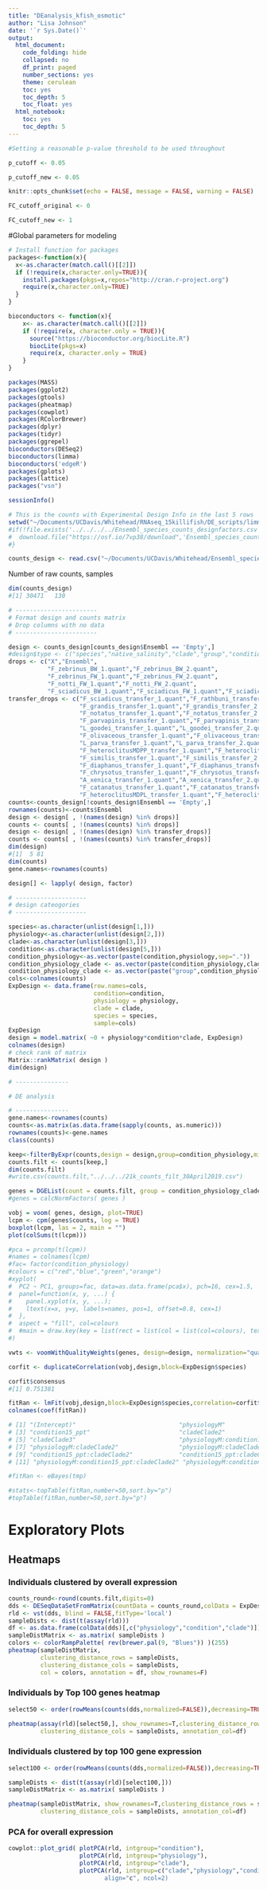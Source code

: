 ```yaml
---
title: "DEanalysis_kfish_osmotic"
author: "Lisa Johnson"
date: '`r Sys.Date()`'
output:
  html_document:
    code_folding: hide
    collapsed: no
    df_print: paged
    number_sections: yes
    theme: cerulean
    toc: yes
    toc_depth: 5
    toc_float: yes
  html_notebook:
    toc: yes
    toc_depth: 5
---
```


```r

#Setting a reasonable p-value threshold to be used throughout

p_cutoff <- 0.05

p_cutoff_new <- 0.05

knitr::opts_chunk$set(echo = FALSE, message = FALSE, warning = FALSE)

FC_cutoff_original <- 0

FC_cutoff_new <- 1

```


#Global parameters for modeling



```r

# Install function for packages    
packages<-function(x){
  x<-as.character(match.call()[[2]])
  if (!require(x,character.only=TRUE)){
    install.packages(pkgs=x,repos="http://cran.r-project.org")
    require(x,character.only=TRUE)
  }
}

bioconductors <- function(x){
    x<- as.character(match.call()[[2]])
    if (!require(x, character.only = TRUE)){
      source("https://bioconductor.org/biocLite.R")
      biocLite(pkgs=x)
      require(x, character.only = TRUE)
    }
}

packages(MASS)
packages(ggplot2)
packages(gtools)
packages(pheatmap)
packages(cowplot)
packages(RColorBrewer)
packages(dplyr)
packages(tidyr)
packages(ggrepel)
bioconductors(DESeq2)
bioconductors(limma)
bioconductors('edgeR')
packages(gplots)
packages(lattice)
packages("vsn")

sessionInfo()

```


```r

# This is the counts with Experimental Design Info in the last 5 rows
setwd("~/Documents/UCDavis/Whitehead/RNAseq_15killifish/DE_scripts/limma")
#if(!file.exists('../../../../Ensembl_species_counts_designfactors.csv')){
#  download.file("https://osf.io/7vp38/download",'Ensembl_species_counts_designfactors.csv')
#}

counts_design <- read.csv("~/Documents/UCDavis/Whitehead/Ensembl_species_counts_designfactors.csv",stringsAsFactors = FALSE)

```

Number of raw counts, samples
```r

dim(counts_design)
#[1] 30471   130

# -----------------------
# Format design and counts matrix
# Drop columns with no data
# -----------------------

design <- counts_design[counts_design$Ensembl == 'Empty',]
#design$type <- c("species","native_salinity","clade","group","condition")
drops <- c("X","Ensembl",
           "F_zebrinus_BW_1.quant","F_zebrinus_BW_2.quant",
           "F_zebrinus_FW_1.quant","F_zebrinus_FW_2.quant",
           "F_notti_FW_1.quant","F_notti_FW_2.quant",
           "F_sciadicus_BW_1.quant","F_sciadicus_FW_1.quant","F_sciadicus_FW_2.quant")
transfer_drops <- c("F_sciadicus_transfer_1.quant","F_rathbuni_transfer_1.quant","F_rathbuni_transfer_2.quant","F_rathbuni_transfer_3.quant",
                    "F_grandis_transfer_1.quant","F_grandis_transfer_2.quant","F_grandis_transfer_3.quant",
                    "F_notatus_transfer_1.quant","F_notatus_transfer_2.quant","F_notatus_transfer_3.quant",
                    "F_parvapinis_transfer_1.quant","F_parvapinis_transfer_2.quant",
                    "L_goodei_transfer_1.quant","L_goodei_transfer_2.quant","L_goodei_transfer_3.quant",
                    "F_olivaceous_transfer_1.quant","F_olivaceous_transfer_2.quant",
                    "L_parva_transfer_1.quant","L_parva_transfer_2.quant","L_parva_transfer_3.quant",
                    "F_heteroclitusMDPP_transfer_1.quant","F_heteroclitusMDPP_transfer_2.quant","F_heteroclitusMDPP_transfer_3.quant",
                    "F_similis_transfer_1.quant","F_similis_transfer_2.quant","F_similis_transfer_3.quant",
                    "F_diaphanus_transfer_1.quant","F_diaphanus_transfer_2.quant",
                    "F_chrysotus_transfer_1.quant","F_chrysotus_transfer_2.quant",
                    "A_xenica_transfer_1.quant","A_xenica_transfer_2.quant","A_xenica_transfer_3.quant" ,
                    "F_catanatus_transfer_1.quant","F_catanatus_transfer_2.quant",
                    "F_heteroclitusMDPL_transfer_1.quant","F_heteroclitusMDPL_transfer_2.quant","F_heteroclitusMDPL_transfer_3.quant")
counts<-counts_design[!counts_design$Ensembl == 'Empty',]
rownames(counts)<-counts$Ensembl
design <- design[ , !(names(design) %in% drops)]
counts <- counts[ , !(names(counts) %in% drops)]
design <- design[ , !(names(design) %in% transfer_drops)]
counts <- counts[ , !(names(counts) %in% transfer_drops)]
dim(design)
#[1]  5 81
dim(counts)
gene.names<-rownames(counts)

design[] <- lapply( design, factor)

# --------------------
# design cateogories
# --------------------

species<-as.character(unlist(design[1,]))
physiology<-as.character(unlist(design[2,]))
clade<-as.character(unlist(design[3,]))
condition<-as.character(unlist(design[5,]))
condition_physiology<-as.vector(paste(condition,physiology,sep="."))
condition_physiology_clade <- as.vector(paste(condition_physiology,clade,sep="."))
condition_physiology_clade <- as.vector(paste("group",condition_physiology_clade,sep=""))
cols<-colnames(counts)
ExpDesign <- data.frame(row.names=cols,
                        condition=condition,
                        physiology = physiology,
                        clade = clade,
                        species = species,
                        sample=cols)
ExpDesign
design = model.matrix( ~0 + physiology*condition*clade, ExpDesign)
colnames(design)
# check rank of matrix
Matrix::rankMatrix( design )
dim(design)
```


```r
# ---------------

# DE analysis

# ---------------
gene.names<-rownames(counts)
counts<-as.matrix(as.data.frame(sapply(counts, as.numeric)))
rownames(counts)<-gene.names
class(counts)

keep<-filterByExpr(counts,design = design,group=condition_physiology,min.count = 10, min.total.count = 100)
counts.filt <- counts[keep,]
dim(counts.filt)
#write.csv(counts.filt,"../../../21k_counts_filt_30April2019.csv")

genes = DGEList(count = counts.filt, group = condition_physiology_clade)
#genes = calcNormFactors( genes )

vobj = voom( genes, design, plot=TRUE)
lcpm <- cpm(genes$counts, log = TRUE)
boxplot(lcpm, las = 2, main = "")
plot(colSums(t(lcpm)))

#pca = prcomp(t(lcpm))
#names = colnames(lcpm)
#fac= factor(condition_physiology)
#colours = c("red","blue","green","orange")
#xyplot(
#  PC2 ~ PC1, groups=fac, data=as.data.frame(pca$x), pch=16, cex=1.5,
#  panel=function(x, y, ...) {
#    panel.xyplot(x, y, ...);
#    ltext(x=x, y=y, labels=names, pos=1, offset=0.8, cex=1)
#  },
#  aspect = "fill", col=colours
#  #main = draw.key(key = list(rect = list(col = list(col=colours), text = list(levels(fac)), rep = FALSE)))
#)

vwts <- voomWithQualityWeights(genes, design=design, normalization="quantile", plot=TRUE)

corfit <- duplicateCorrelation(vobj,design,block=ExpDesign$species)

corfit$consensus
#[1] 0.751381

fitRan <- lmFit(vobj,design,block=ExpDesign$species,correlation=corfit$consensus)
colnames(coef(fitRan))

# [1] "(Intercept)"                             "physiologyM"                            
# [3] "condition15_ppt"                         "cladeClade2"                            
# [5] "cladeClade3"                             "physiologyM:condition15_ppt"            
# [7] "physiologyM:cladeClade2"                 "physiologyM:cladeClade3"                
# [9] "condition15_ppt:cladeClade2"             "condition15_ppt:cladeClade3"            
# [11] "physiologyM:condition15_ppt:cladeClade2" "physiologyM:condition15_ppt:cladeClade3"

#fitRan <- eBayes(tmp)

#stats<-topTable(fitRan,number=50,sort.by="p")
#topTable(fitRan,number=50,sort.by="p")
```


# Exploratory Plots


## Heatmaps


### Individuals clustered by overall expression


```r
counts_round<-round(counts.filt,digits=0)
dds <- DESeqDataSetFromMatrix(countData = counts_round,colData = ExpDesign,design = design)
rld <- vst(dds, blind = FALSE,fitType='local')
sampleDists <- dist(t(assay(rld)))
df <- as.data.frame(colData(dds)[,c("physiology","condition","clade")])
sampleDistMatrix <- as.matrix( sampleDists )
colors <- colorRampPalette( rev(brewer.pal(9, "Blues")) )(255)
pheatmap(sampleDistMatrix,
         clustering_distance_rows = sampleDists,
         clustering_distance_cols = sampleDists,
         col = colors, annotation = df, show_rownames=F)
```

### Individuals by Top 100 genes heatmap



```r

select50 <- order(rowMeans(counts(dds,normalized=FALSE)),decreasing=TRUE)[1:50]

pheatmap(assay(rld)[select50,], show_rownames=T,clustering_distance_rows = sampleDists,
         clustering_distance_cols = sampleDists, annotation_col=df)


```

### Individuals clustered by top 100 gene expression


```r

select100 <- order(rowMeans(counts(dds,normalized=FALSE)),decreasing=TRUE)[1:100]

sampleDists <- dist(t(assay(rld)[select100,]))
sampleDistMatrix <- as.matrix( sampleDists )

pheatmap(sampleDistMatrix, show_rownames=T,clustering_distance_rows = sampleDists,
         clustering_distance_cols = sampleDists, annotation_col=df)


```

### PCA for overall expression


```r


cowplot::plot_grid( plotPCA(rld, intgroup="condition"),
                    plotPCA(rld, intgroup="physiology"),
                    plotPCA(rld, intgroup="clade"),
                    plotPCA(rld, intgroup=c("clade","physiology","condition"")),
                           align="c", ncol=2)

```

